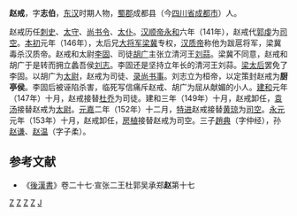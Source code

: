 '''赵戒'''，字'''志伯'''，[[东汉|东汉]]时期人物，[[蜀郡|蜀郡]]成都县（今[[四川省|四川省]][[成都市|成都市]]）人。

赵戒历任[[刺史|刺史]]、[[太守|太守]]、[[尚书令|尚书令]]、[[太仆|太仆]]。[[汉顺帝|汉顺帝]][[永和_(东汉)|永和]]六年（141年），赵戒代[[郭虔|郭虔]]为[[司空|司空]]。[[本初|本初]]元年（146年），太后兄[[大将军_(东亚)|大将军]][[梁冀|梁冀]]专权，[[汉质帝|汉质帝]]称他为跋扈将军，梁冀毒杀汉质帝。赵戒和太尉[[李固|李固]]、司徒[[胡广_(汉朝)|胡广]]主张立清河王[[刘蒜|刘蒜]]。梁冀不同意，赵戒和胡广于是转而拥立蠡吾侯[[刘志|刘志]]。李固还是坚持立年长的清河王刘蒜。[[梁妠|梁太后]]罢免了李固。以胡广为[[太尉|太尉]]，赵戒为司徒、[[录尚书事|录尚书事]]。刘志立为桓帝，以定策封赵戒为'''厨亭侯'''。李固后被诬陷杀害，临死写信痛斥赵戒、胡广为屈从献媚的小人。[[建和_(汉)|建和]]元年（147年）十月，赵戒接替[[杜乔|杜乔]]为司徒。建和三年（149年）十月，赵戒卸任，[[袁汤|袁汤]]接替赵戒为[[太尉|太尉]]。[[元嘉_(东汉)|元嘉]]二年（152年）十二月，[[特进|特进]]赵戒接替[[黄琼|黄琼]]为[[司空|司空]]。[[永元_(汉)|永元]]元年（153年）十月，赵戒卸任，[[房植|房植]]接替赵戒为司空。三子[[趙典|趙典]]（字仲经），孙[[赵谦|赵谦]]、[[赵温|赵温]]（字子柔）。

==参考文献==
*《[[後漢書|後漢書]]》卷二十七·宣张二王杜郭吴承郑'''赵'''第十七

{{東漢大司马太尉}}
{{東漢大司徒司徒}}
{{東漢大司空司空}}
[[分类:东汉太尉|Z]]
[[分类:东汉司空|Z]]
[[分类:东汉司徒|Z]]
[[分类:成都人|Z]]
[[分类:赵姓|J]]